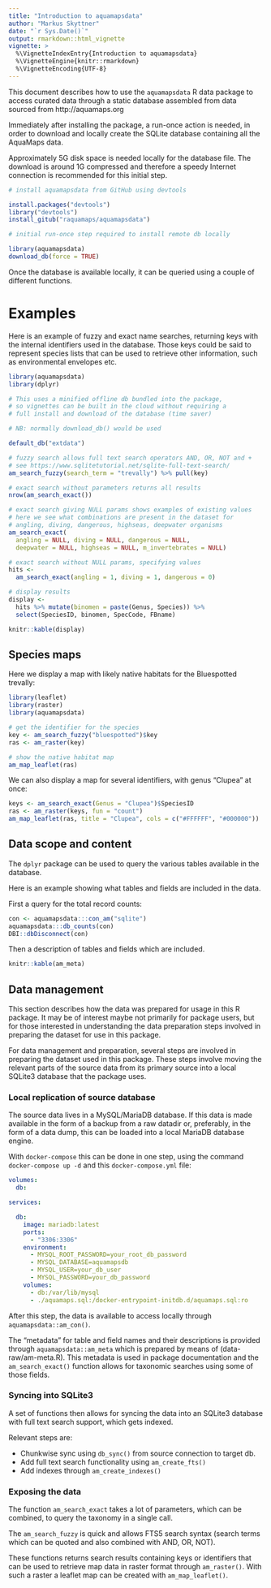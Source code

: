 ```yaml
---
title: "Introduction to aquamapsdata"
author: "Markus Skyttner"
date: "`r Sys.Date()`"
output: rmarkdown::html_vignette
vignette: >
  %\VignetteIndexEntry{Introduction to aquamapsdata}
  %\VignetteEngine{knitr::rmarkdown}
  %\VignetteEncoding{UTF-8}
---
```


This document describes how to use the `aquamapsdata` R data package to access curated data through a static database assembled from data sourced from http://aquamaps.org

Immediately after installing the package, a run-once action is needed, in order to download and locally create the SQLite database containing all the AquaMaps data.

Approximately 5G disk space is needed locally for the database file. The download is around 1G compressed and therefore a speedy Internet connection is recommended for this initial step.

```r

# install aquamapsdata from GitHub using devtools

install.packages("devtools") 
library("devtools")
install_gitub("raquamaps/aquamapsdata")

# initial run-once step required to install remote db locally

library(aquamapsdata)
download_db(force = TRUE)

```

Once the database is available locally, it can be queried using a couple of different functions.

# Examples

Here is an example of fuzzy and exact name searches, returning keys with the internal identifiers used in the database. Those keys could be said to represent species lists that can be used to retrieve other information, such as environmental envelopes etc.

```r
library(aquamapsdata)
library(dplyr)

# This uses a minified offline db bundled into the package,
# so vignettes can be built in the cloud without requiring a 
# full install and download of the database (time saver)

# NB: normally download_db() would be used 

default_db("extdata")

# fuzzy search allows full text search operators AND, OR, NOT and +
# see https://www.sqlitetutorial.net/sqlite-full-text-search/
am_search_fuzzy(search_term = "trevally") %>% pull(key)

# exact search without parameters returns all results
nrow(am_search_exact())

# exact search giving NULL params shows examples of existing values
# here we see what combinations are present in the dataset for 
# angling, diving, dangerous, highseas, deepwater organisms
am_search_exact(
  angling = NULL, diving = NULL, dangerous = NULL, 
  deepwater = NULL, highseas = NULL, m_invertebrates = NULL)

# exact search without NULL params, specifying values
hits <- 
  am_search_exact(angling = 1, diving = 1, dangerous = 0)

# display results
display <- 
  hits %>% mutate(binomen = paste(Genus, Species)) %>%
  select(SpeciesID, binomen, SpecCode, FBname)

knitr::kable(display)

```

## Species maps

Here we display a map with likely native habitats for the Bluespotted trevally:

```r

library(leaflet)
library(raster)
library(aquamapsdata)

# get the identifier for the species
key <- am_search_fuzzy("bluespotted")$key
ras <- am_raster(key)

# show the native habitat map
am_map_leaflet(ras)
```
We can also display a map for several identifiers, with genus "Clupea" at once:

```r

keys <- am_search_exact(Genus = "Clupea")$SpeciesID
ras <- am_raster(keys, fun = "count")
am_map_leaflet(ras, title = "Clupea", cols = c("#FFFFFF", "#000000"))

```


## Data scope and content

The `dplyr` package can be used to query the various tables available in the database.

Here is an example showing what tables and fields are included in the data.

First a query for the total record counts:

```r

con <- aquamapsdata:::con_am("sqlite")
aquamapsdata:::db_counts(con)
DBI::dbDisconnect(con)
```

Then a description of tables and fields which are included.

```r
knitr::kable(am_meta)
```

## Data management

This section describes how the data was prepared for usage in this R package. It may be of interest maybe not primarily for package users, but for those interested in understanding the data preparation steps involved in preparing the dataset for use in this package.

For data management and preparation, several steps are involved in preparing the dataset used in this package. These steps involve moving the relevant parts of the source data from its primary source into a local SQLite3 database that the package uses.

### Local replication of source database

The source data lives in a MySQL/MariaDB database. If this data is made available in the form of a backup from a raw datadir or, preferably, in the form of a data dump, this can be loaded into a local MariaDB database engine. 

With `docker-compose` this can be done in one step, using the command `docker-compose up -d` and this `docker-compose.yml` file:

```yml
volumes:
  db:

services:

  db:
    image: mariadb:latest
    ports:
      - "3306:3306"
    environment:
      - MYSQL_ROOT_PASSWORD=your_root_db_password
      - MYSQL_DATABASE=aquamapsdb
      - MYSQL_USER=your_db_user
      - MYSQL_PASSWORD=your_db_password
    volumes:
      - db:/var/lib/mysql
      - ./aquamaps.sql:/docker-entrypoint-initdb.d/aquamaps.sql:ro

```

After this step, the data is available to access locally through `aquamapsdata::am_con()`.

The "metadata" for table and field names and their descriptions is provided through `aquamapsdata::am_meta` which is prepared by means of (data-raw/am-meta.R). This metadata is used in package documentation and the `am_search_exact()` function allows for taxonomic searches using some of those fields.

### Syncing into SQLite3

A set of functions then allows for syncing the data into an SQLite3 database with full text search support, which gets indexed. 

Relevant steps are:

- Chunkwise sync using `db_sync()` from source connection to target db.
- Add full text search functionality using `am_create_fts()`
- Add indexes through `am_create_indexes()`

### Exposing the data

The function `am_search_exact` takes a lot of parameters, which can be combined, to query the taxonomy in a single call. 

The `am_search_fuzzy` is quick and allows FTS5 search syntax (search terms which can be quoted and also combined with AND, OR, NOT).

These functions returns search results containing keys or identifiers that can be used to retrieve map data in raster format through `am_raster()`. With such a raster a leaflet map can be created with `am_map_leaflet()`.
